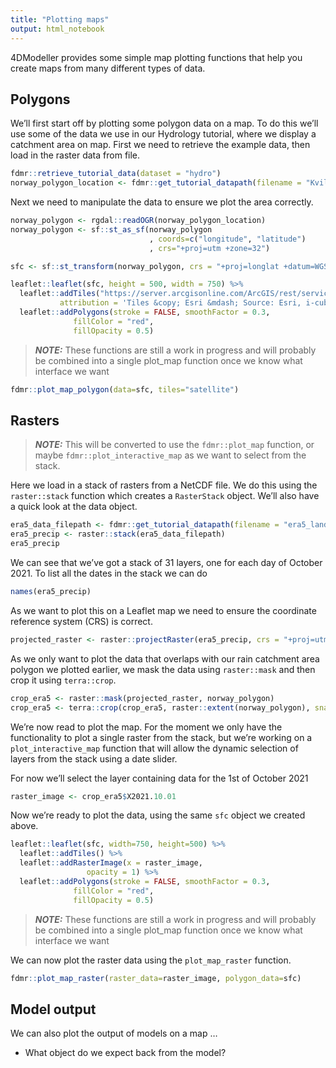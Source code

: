```yaml
---
title: "Plotting maps"
output: html_notebook
---
```


4DModeller provides some simple map plotting functions that help you create maps from many different types of data.

## Polygons

We'll first start off by plotting some polygon data on a map. To do this we'll use some of the data we use in our Hydrology tutorial, where we display a catchment area on map.
First we need to retrieve the example data, then load in the raster data from file.

```r
fdmr::retrieve_tutorial_data(dataset = "hydro")
norway_polygon_location <- fdmr::get_tutorial_datapath(filename = "Kvilldal_Catch_Boundary.geojson")
```

Next we need to manipulate the data to ensure we plot the area correctly.

```r
norway_polygon <- rgdal::readOGR(norway_polygon_location)
norway_polygon <- sf::st_as_sf(norway_polygon
                               , coords=c("longitude", "latitude")
                               , crs="+proj=utm +zone=32")

sfc <- sf::st_transform(norway_polygon, crs = "+proj=longlat +datum=WGS84")

leaflet::leaflet(sfc, height = 500, width = 750) %>%
  leaflet::addTiles("https://server.arcgisonline.com/ArcGIS/rest/services/World_Imagery/MapServer/tile/{z}/{y}/{x}",
           attribution = 'Tiles &copy; Esri &mdash; Source: Esri, i-cubed, USDA, USGS, AEX, GeoEye, Getmapping, Aerogrid, IGN, IGP, UPR-EGP, and the GIS User Community') %>%
  leaflet::addPolygons(stroke = FALSE, smoothFactor = 0.3,
              fillColor = "red",
              fillOpacity = 0.5)
```

> **_NOTE:_**  These functions are still a work in progress and will probably be combined into a single plot_map function once we know what interface we want


```r
fdmr::plot_map_polygon(data=sfc, tiles="satellite")
```

## Rasters

> **_NOTE:_**  This will be converted to use the `fdmr::plot_map` function, or maybe `fdmr::plot_interactive_map` as we want to select from the stack.

Here we load in a stack of rasters from a NetCDF file. We do this using the `raster::stack` function which creates a `RasterStack` object. We'll also have a quick look at the data object.

```r
era5_data_filepath <- fdmr::get_tutorial_datapath(filename = "era5_land_daily.nc")
era5_precip <- raster::stack(era5_data_filepath)
era5_precip
```
We can see that we've got a stack of 31 layers, one for each day of October 2021. To list all the dates in the stack we can do

```r
names(era5_precip)
```

As we want to plot this on a Leaflet map we need to ensure the coordinate reference system (CRS) is correct.

```r
projected_raster <- raster::projectRaster(era5_precip, crs = "+proj=utm +zone=32")
```

As we only want to plot the data that overlaps with our rain catchment area polygon we plotted earlier, we mask the data using `raster::mask` and then crop it using `terra::crop`.

```r
crop_era5 <- raster::mask(projected_raster, norway_polygon)
crop_era5 <- terra::crop(crop_era5, raster::extent(norway_polygon), snap="near")
```

We're now read to plot the map. For the moment we only have the functionality to plot a single raster from the stack, but we're working on a `plot_interactive_map` function that will allow the dynamic selection of layers from the stack using a date slider.

For now we'll select the layer containing data for the 1st of October 2021 
```r
raster_image <- crop_era5$X2021.10.01
```

Now we're ready to plot the data, using the same `sfc` object we created above.

```r
leaflet::leaflet(sfc, width=750, height=500) %>% 
  leaflet::addTiles() %>%
  leaflet::addRasterImage(x = raster_image, 
                 opacity = 1) %>%
  leaflet::addPolygons(stroke = FALSE, smoothFactor = 0.3,
              fillColor = "red",
              fillOpacity = 0.5)
```

> **_NOTE:_**  These functions are still a work in progress and will probably be combined into a single plot_map function once we know what interface we want

We can now plot the raster data using the `plot_map_raster` function.

```r
fdmr::plot_map_raster(raster_data=raster_image, polygon_data=sfc)
```


## Model output

We can also plot the output of models on a map ...

- What object do we expect back from the model?


